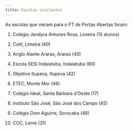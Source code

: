 ```yaml
---
title: Escolas visitantes
---
```


As escolas que vieram para o FT de Portas Abertas foram:



1. Colégio Jandyra Antunes Rosa, Limeira (15 alunos)

2. Cotil, Limeira (40)

3. Anglo Alante Araras, Araras (40)

4.  Escola SESI Indaiatuba, Indaiatuba (80)

5. Objetivo Itupeva, Itupeva (42)

6. ETEC, Monte Mor (46)

7. Colégio Ideal, Santa Bárbara d'Oeste (17)

8. Instituto São José, São José dos Campo (45)

9. Colégio Dom Aguirre, Sorocaba (48)

10. COC, Leme (31)




